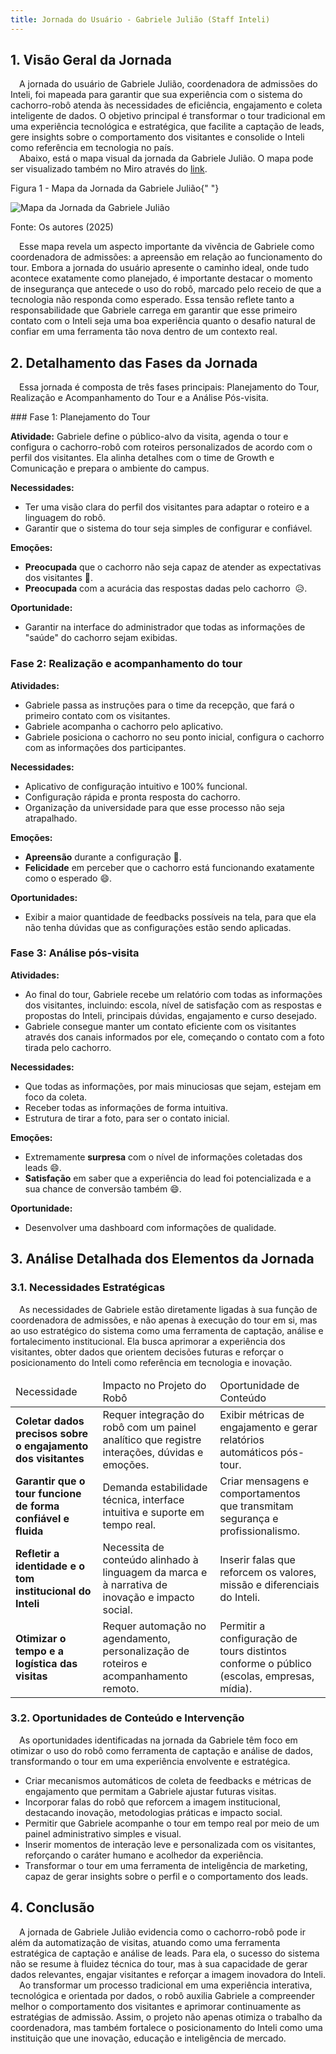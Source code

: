 ```yaml
---
title: Jornada do Usuário - Gabriele Julião (Staff Inteli)
---
```


## 1. Visão Geral da Jornada

&emsp;A jornada do usuário de Gabriele Julião, coordenadora de admissões do Inteli, foi mapeada para garantir que sua experiência com o sistema do cachorro-robô atenda às necessidades de eficiência, engajamento e coleta inteligente de dados. O objetivo principal é transformar o tour tradicional em uma experiência tecnológica e estratégica, que facilite a captação de leads, gere insights sobre o comportamento dos visitantes e consolide o Inteli como referência em tecnologia no país. <br/>
&emsp;Abaixo, está o mapa visual da jornada da Gabriele Julião. O mapa pode ser visualizado também no Miro através do [link](https://miro.com/welcomeonboard/NFFEdGZFeWN0YTZTQ2RCM0R0a1BBMVJLMC9XTHpDTkFJS1JwRVJ0MDVna1BrSmFYamkxalN5TUppa1lmMERxT2ZnVUQrNEFjQnB5L1lPWGZCWTg4K201Uk81SWljVS9EYTZjc1dNdGQwQjdpdmRYUG56eS9wS3FWNGs0dCtIRGN3VHhHVHd5UWtSM1BidUtUYmxycDRnPT0hdjE=?share_link_id=721060916898).

<p style={{ textAlign: "center" }}>
  Figura 1 - Mapa da Jornada da Gabriele Julião{" "}
</p>

![Mapa da Jornada da Gabriele Julião](./imgs/jornada-staff.jpg)

<p style={{ textAlign: "center" }}>Fonte: Os autores (2025)</p>

&emsp;Esse mapa revela um aspecto importante da vivência de Gabriele como coordenadora de admissões: a apreensão em relação ao funcionamento do tour. Embora a jornada do usuário apresente o caminho ideal, onde tudo acontece exatamente como planejado, é importante destacar o momento de insegurança que antecede o uso do robô, marcado pelo receio de que a tecnologia não responda como esperado. Essa tensão reflete tanto a responsabilidade que Gabriele carrega em garantir que esse primeiro contato com o Inteli seja uma boa experiência quanto o desafio natural de confiar em uma ferramenta tão nova dentro de um contexto real.

## 2. Detalhamento das Fases da Jornada

&emsp;Essa jornada é composta de três fases principais: Planejamento do Tour, Realização e Acompanhamento do Tour e a Análise Pós-visita.

<Steps>
### Fase 1: Planejamento do Tour

**Atividade:** Gabriele define o público-alvo da visita, agenda o tour e configura o cachorro-robô com roteiros personalizados de acordo com o perfil dos visitantes. Ela alinha detalhes com o time de Growth e Comunicação e prepara o ambiente do campus.

**Necessidades:**

- Ter uma visão clara do perfil dos visitantes para adaptar o roteiro e a linguagem do robô.
- Garantir que o sistema do tour seja simples de configurar e confiável.

**Emoções:**

- **Preocupada** que o cachorro não seja capaz de atender as expectativas dos visitantes 🧐.
- **Preocupada** com a acurácia das respostas dadas pelo cachorro  😥.

**Oportunidade:**

- Garantir na interface do administrador que todas as informações de "saúde" do cachorro sejam exibidas.

### Fase 2: Realização e acompanhamento do tour

**Atividades:**

- Gabriele passa as instruções para o time da recepção, que fará o primeiro contato com os visitantes.
- Gabriele acompanha o cachorro pelo aplicativo.
- Gabriele posiciona o cachorro no seu ponto inicial, configura o cachorro com as informações dos participantes.

**Necessidades:**

- Aplicativo de configuração intuitivo e 100% funcional.
- Configuração rápida e pronta resposta do cachorro.
- Organização da universidade para que esse processo não seja atrapalhado.

**Emoções:**

- **Apreensão** durante a configuração 😬.
- **Felicidade** em perceber que o cachorro está funcionando exatamente como o esperado 😄.

**Oportunidades:**

- Exibir a maior quantidade de feedbacks possíveis na tela, para que ela não tenha dúvidas que as configurações estão sendo aplicadas.

### Fase 3: Análise pós-visita

**Atividades:**

- Ao final do tour, Gabriele recebe um relatório com todas as informações dos visitantes, incluindo: escola, nível de satisfação com as respostas e propostas do Inteli, principais dúvidas, engajamento e curso desejado.
- Gabriele consegue manter um contato eficiente com os visitantes através dos canais informados por ele, começando o contato com a foto tirada pelo cachorro.

**Necessidades:**

- Que todas as informações, por mais minuciosas que sejam, estejam em foco da coleta.
- Receber todas as informações de forma intuitiva.
- Estrutura de tirar a foto, para ser o contato inicial.

**Emoções:**

- Extremamente **surpresa** com o nível de informações coletadas dos leads 😄.
- **Satisfação** em saber que a experiência do lead foi potencializada e a sua chance de conversão também 😄.

**Oportunidade:**

- Desenvolver uma dashboard com informações de qualidade.

</Steps>

## 3. Análise Detalhada dos Elementos da Jornada

### 3.1. Necessidades Estratégicas

&emsp;As necessidades de Gabriele estão diretamente ligadas à sua função de coordenadora de admissões, e não apenas à execução do tour em si, mas ao uso estratégico do sistema como uma ferramenta de captação, análise e fortalecimento institucional. Ela busca aprimorar a experiência dos visitantes, obter dados que orientem decisões futuras e reforçar o posicionamento do Inteli como referência em tecnologia e inovação.

<table>
  <thead>
    <tr>
      <td>Necessidade</td>
      <td>Impacto no Projeto do Robô</td>
      <td>Oportunidade de Conteúdo</td>
    </tr>
  </thead>
  <tbody>
    <tr>
      <td>
        <strong>
          Coletar dados precisos sobre o engajamento dos visitantes
        </strong>
      </td>
      <td>
        Requer integração do robô com um painel analítico que registre
        interações, dúvidas e emoções.
      </td>
      <td>
        Exibir métricas de engajamento e gerar relatórios automáticos pós-tour.
      </td>
    </tr>
    <tr>
      <td>
        <strong>
          Garantir que o tour funcione de forma confiável e fluida
        </strong>
      </td>
      <td>
        Demanda estabilidade técnica, interface intuitiva e suporte em tempo
        real.
      </td>
      <td>
        Criar mensagens e comportamentos que transmitam segurança e
        profissionalismo.
      </td>
    </tr>
    <tr>
      <td>
        <strong>Refletir a identidade e o tom institucional do Inteli</strong>
      </td>
      <td>
        Necessita de conteúdo alinhado à linguagem da marca e à narrativa de
        inovação e impacto social.
      </td>
      <td>
        Inserir falas que reforcem os valores, missão e diferenciais do Inteli.
      </td>
    </tr>
    <tr>
      <td>
        <strong>Otimizar o tempo e a logística das visitas</strong>
      </td>
      <td>
        Requer automação no agendamento, personalização de roteiros e
        acompanhamento remoto.
      </td>
      <td>
        Permitir a configuração de tours distintos conforme o público (escolas,
        empresas, mídia).
      </td>
    </tr>
  </tbody>
</table>

### 3.2. Oportunidades de Conteúdo e Intervenção

&emsp;As oportunidades identificadas na jornada da Gabriele têm foco em otimizar o uso do robô como ferramenta de captação e análise de dados, transformando o tour em uma experiência envolvente e estratégica.

- Criar mecanismos automáticos de coleta de feedbacks e métricas de engajamento que permitam a Gabriele ajustar futuras visitas.
- Incorporar falas do robô que reforcem a imagem institucional, destacando inovação, metodologias práticas e impacto social.
- Permitir que Gabriele acompanhe o tour em tempo real por meio de um painel administrativo simples e visual.
- Inserir momentos de interação leve e personalizada com os visitantes, reforçando o caráter humano e acolhedor da experiência.
- Transformar o tour em uma ferramenta de inteligência de marketing, capaz de gerar insights sobre o perfil e o comportamento dos leads.

## 4. Conclusão

&emsp;A jornada de Gabriele Julião evidencia como o cachorro-robô pode ir além da automatização de visitas, atuando como uma ferramenta estratégica de captação e análise de leads. Para ela, o sucesso do sistema não se resume à fluidez técnica do tour, mas à sua capacidade de gerar dados relevantes, engajar visitantes e reforçar a imagem inovadora do Inteli. <br/>
&emsp;Ao transformar um processo tradicional em uma experiência interativa, tecnológica e orientada por dados, o robô auxilia Gabriele a compreender melhor o comportamento dos visitantes e aprimorar continuamente as estratégias de admissão. Assim, o projeto não apenas otimiza o trabalho da coordenadora, mas também fortalece o posicionamento do Inteli como uma instituição que une inovação, educação e inteligência de mercado.
